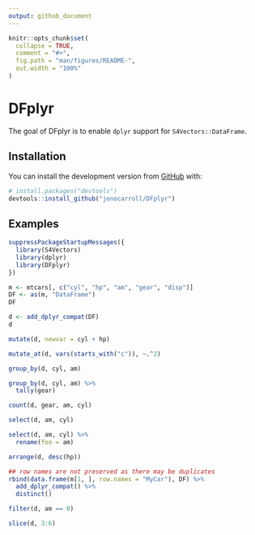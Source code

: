 ```yaml
---
output: github_document
---
```


<!-- README.md is generated from README.Rmd. Please edit that file -->

```r
knitr::opts_chunk$set(
  collapse = TRUE,
  comment = "#>",
  fig.path = "man/figures/README-",
  out.width = "100%"
)
```
# DFplyr

<!-- badges: start -->
<!-- badges: end -->

The goal of DFplyr is to enable `dplyr` support for `S4Vectors::DataFrame`.

## Installation

You can install the development version from [GitHub](https://github.com/) with:

``` r
# install.packages("devtools")
devtools::install_github("jonocarroll/DFplyr")
```
## Examples

```r
suppressPackageStartupMessages({
  library(S4Vectors)
  library(dplyr)
  library(DFplyr)
})

m <- mtcars[, c("cyl", "hp", "am", "gear", "disp")]
DF <- as(m, "DataFrame")
DF

d <- add_dplyr_compat(DF)
d

mutate(d, newvar = cyl + hp)

mutate_at(d, vars(starts_with("c")), ~.^2)

group_by(d, cyl, am)

group_by(d, cyl, am) %>%
  tally(gear)

count(d, gear, am, cyl)

select(d, am, cyl)

select(d, am, cyl) %>%
  rename(foo = am)

arrange(d, desc(hp))

## row names are not preserved as there may be duplicates 
rbind(data.frame(m[1, ], row.names = "MyCar"), DF) %>%
  add_dplyr_compat() %>%
  distinct()

filter(d, am == 0) 

slice(d, 3:6)
```
